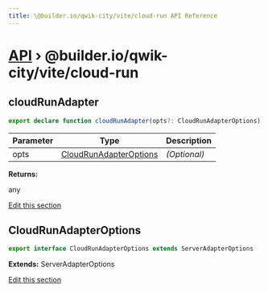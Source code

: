 ```yaml
---
title: \@builder.io/qwik-city/vite/cloud-run API Reference
---
```


<h1><a href="/api">API</a> &rsaquo; @builder.io/qwik-city/vite/cloud-run</h1>

<div class="api-detail-section">
<h2 id="cloudrunadapter" title="function - cloudRunAdapter" data-kind="function" data-kind-label="F"><a aria-hidden="true" tabindex="-1" href="#cloudrunadapter"><span class="icon icon-link"></span></a>cloudRunAdapter</h2>

```typescript
export declare function cloudRunAdapter(opts?: CloudRunAdapterOptions): any;
```

| Parameter | Type                                              | Description  |
| --------- | ------------------------------------------------- | ------------ |
| opts      | [CloudRunAdapterOptions](#cloudrunadapteroptions) | _(Optional)_ |

**Returns:**

any

<p class="api-edit"><a href="https://github.com/BuilderIO/qwik/tree/main/packages/qwik-city/adapters/cloud-run/vite/index.ts" target="_blanks">Edit this section</a></p>

</div>
<div class="api-detail-section">
<h2 id="cloudrunadapteroptions" title="interface - CloudRunAdapterOptions" data-kind="interface" data-kind-label="I"><a aria-hidden="true" tabindex="-1" href="#cloudrunadapteroptions"><span class="icon icon-link"></span></a>CloudRunAdapterOptions</h2>

```typescript
export interface CloudRunAdapterOptions extends ServerAdapterOptions
```

**Extends:** ServerAdapterOptions

<p class="api-edit"><a href="https://github.com/BuilderIO/qwik/tree/main/packages/qwik-city/adapters/cloud-run/vite/index.ts" target="_blanks">Edit this section</a></p>

</div>
